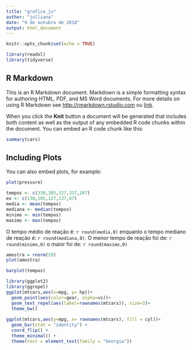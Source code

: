 ```yaml
---
title: "grafico_ju"
author: "julliana"
date: "9 de outubro de 2018"
output: html_document
---
```


```r
knitr::opts_chunk$set(echo = TRUE)
```

```r
library(readxl)
library(tidyverse)
```


## R Markdown

This is an R Markdown document. Markdown is a simple formatting syntax for authoring HTML, PDF, and MS Word documents. For more details on using R Markdown see <http://rmarkdown.rstudio.com> ou [link](http://rmarkdown.rstudio.com).

When you click the **Knit** button a document will be generated that includes both content as well as the output of any embedded R code chunks within the document. You can embed an R code chunk like this:

```r
summary(cars)
```

## Including Plots

You can also embed plots, for example:

```r
plot(pressure)
```

```r
tempos <- c(338,305,327,337,267)
ex <- c(138,105,127,137,67)
media <- mean(tempos)
mediana <- median(tempos)
minimo <- min(tempos)
maximo <- max(tempos)
```

O tempo médio de reação é: `r round(media,0)` enquanto o tempo mediano de reação é: `r round(mediana,0)`. O menor tempo de reação foi de:  `r round(minimo,0)`  o maior foi de: `r round(maximo,0)`

```r
amostra = rnorm(20)
plot(amostra)
```
```r
barplot(tempos)
```


```r
library(ggplot2)
library(ggrepel)
ggplot(mtcars,aes(x=mpg, y= hp))+
  geom_point(aes(color=gear, alpha=vs))+
  geom_text_repel(aes(label=rownames(mtcars)), size=3)+
  theme_bw()
                  
ggplot(mtcars,aes(y=mpg, x= rownames(mtcars), fill = cyl))+
  geom_bar(stat = "identity") +
  coord_flip() +
  theme_minimal() +
  theme(text = element_text(family = "Georgia"))
```


